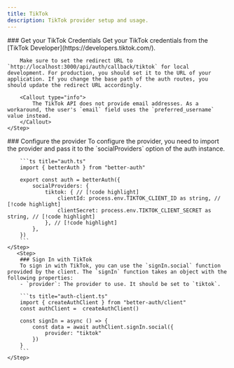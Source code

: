 ```yaml
---
title: TikTok
description: TikTok provider setup and usage.
---
```


<Steps>
    <Step>
        ### Get your TikTok Credentials
        Get your TikTok credentials from the [TikTok Developer](https://developers.tiktok.com/).

        Make sure to set the redirect URL to `http://localhost:3000/api/auth/callback/tiktok` for local development. For production, you should set it to the URL of your application. If you change the base path of the auth routes, you should update the redirect URL accordingly.

        <Callout type="info">
            The TikTok API does not provide email addresses. As a workaround, the user's `email` field uses the `preferred_username` value instead.
        </Callout>
    </Step>

  <Step>
        ### Configure the provider
        To configure the provider, you need to import the provider and pass it to the `socialProviders` option of the auth instance.

        ```ts title="auth.ts"
        import { betterAuth } from "better-auth"

        export const auth = betterAuth({
            socialProviders: {
                tiktok: { // [!code highlight]
                    clientId: process.env.TIKTOK_CLIENT_ID as string, // [!code highlight]
                    clientSecret: process.env.TIKTOK_CLIENT_SECRET as string, // [!code highlight]
                }, // [!code highlight]
            },
        })
        ```
    </Step>
       <Step>
        ### Sign In with TikTok
        To sign in with TikTok, you can use the `signIn.social` function provided by the client. The `signIn` function takes an object with the following properties:
        - `provider`: The provider to use. It should be set to `tiktok`.

        ```ts title="auth-client.ts"
        import { createAuthClient } from "better-auth/client"
        const authClient =  createAuthClient()

        const signIn = async () => {
            const data = await authClient.signIn.social({
                provider: "tiktok"
            })
        }
        ```
    </Step>

</Steps>
